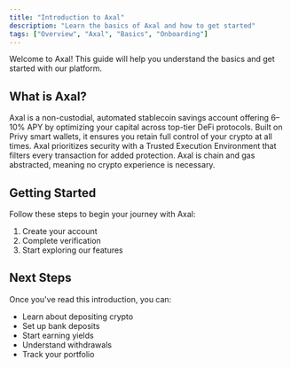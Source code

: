 ```yaml
---
title: "Introduction to Axal"
description: "Learn the basics of Axal and how to get started"
tags: ["Overview", "Axal", "Basics", "Onboarding"]
---
```


Welcome to Axal! This guide will help you understand the basics and get started with our platform.

## What is Axal?

Axal is a non-custodial, automated stablecoin savings account offering 6–10% APY by optimizing your capital across top-tier DeFi protocols. Built on Privy smart wallets, it ensures you retain full control of your crypto at all times. Axal prioritizes security with a Trusted Execution Environment that filters every transaction for added protection. Axal is chain and gas abstracted, meaning no crypto experience is necessary.

## Getting Started

Follow these steps to begin your journey with Axal:

1. Create your account
2. Complete verification
3. Start exploring our features

## Next Steps

Once you've read this introduction, you can:
- Learn about depositing crypto
- Set up bank deposits
- Start earning yields
- Understand withdrawals
- Track your portfolio

 
